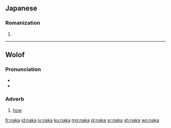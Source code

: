 ==Japanese==

===Romanization===
{{ja-romaji}}

# {{ja-romanization of|なか}}

----

==Wolof==

===Pronunciation===
* {{IPA|/ˈnaka/|lang=wo}}
* {{audio|wo-naka.ogg|Audio|lang=wo}}

===Adverb===
{{head|wo|adverb}}

# [[how]]

[[fr:naka]]
[[id:naka]]
[[jv:naka]]
[[ku:naka]]
[[mg:naka]]
[[pl:naka]]
[[sr:naka]]
[[sh:naka]]
[[wo:naka]]